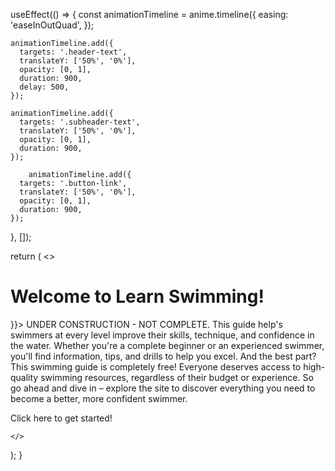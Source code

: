  


  useEffect(() => {
    const animationTimeline = anime.timeline({
      easing: 'easeInOutQuad',
    });

    animationTimeline.add({
      targets: '.header-text',
      translateY: ['50%', '0%'],
      opacity: [0, 1],
      duration: 900,
      delay: 500,
    });

    animationTimeline.add({
      targets: '.subheader-text',
      translateY: ['50%', '0%'],
      opacity: [0, 1],
      duration: 900,
    });

        animationTimeline.add({
      targets: '.button-link',
      translateY: ['50%', '0%'],
      opacity: [0, 1],
      duration: 900,
    });
  }, []);

  return (
    <>
      <Head>
        <title>Learn Swimming</title>
        <link rel="icon" href="/favicon.ico" />
        <link href="https://fonts.googleapis.com/css2?family=Montserrat:wght@400;700&display=swap" rel="stylesheet" />
      </Head>


  <h1 className="header-text" style={{
    fontFamily: 'Montserrat, sans-serif',
    fontWeight: '800',
    fontSize: '4rem',
    textAlign: 'center',
    marginBottom: '1rem',
    paddingTop: '3rem'
  }}>
    Welcome to Learn Swimming!
  </h1>
  <p className="subheader-text" style={{
    fontFamily: 'Montserrat, sans-serif',
    fontWeight: '400',
    fontSize: '1.5rem',
    textAlign: 'center',
    marginBottom: '1rem',
    
  }}>
  UNDER CONSTRUCTION - NOT COMPLETE. This guide help's swimmers at every level improve their skills, technique, and confidence in the water. Whether you're a complete beginner or an experienced swimmer, you'll find information, tips, and drills to help you excel. And the best part? This swimming guide is completely free! Everyone deserves access to high-quality swimming resources, regardless of their budget or experience. So go ahead and dive in – explore the site to discover everything you need to become a better, more confident swimmer.
  </p>
      <div style={{ display: 'flex', justifyContent: 'center' }}>
        <Link href="/guide/intro">
          <p className="button-link" style={{
            backgroundColor: '#3e9aff',
            color: 'white',
            padding: '12px 32px',
            borderRadius: '30px',
            textDecoration: 'none',
            fontSize: '1.25rem',
            boxShadow: '0px 5px 10px rgba(0, 0, 0, 0.25)',
            display: 'inline-block',
            textAlign: 'center'
          }}>
            Click here to get started!
          </p>
        </Link>
      </div>    

    </>

  );
}
